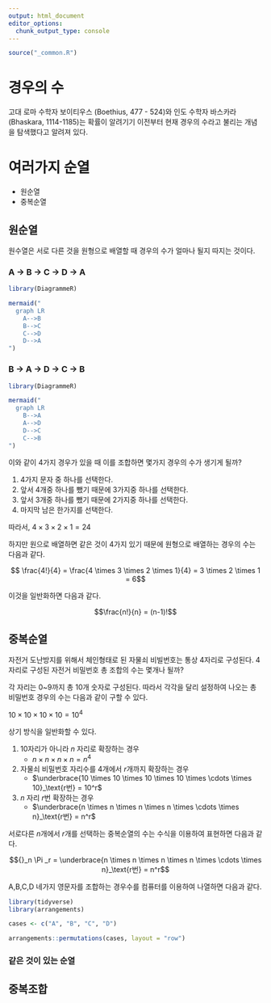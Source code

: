 ```yaml
---
output: html_document
editor_options: 
  chunk_output_type: console
---
```


``` r
source("_common.R")
```

# 경우의 수 {#prob-case}

고대 로마 수학자 보이티우스 (Boethius, 477 - 524)와 인도 수학자 바스카라 (Bhaskara, 1114-1185)는 확률이 알려기기 이전부터
현재 경우의 수라고 불리는 개념을 탐색했다고 알려져 있다.

# 여러가지 순열

- 원순열
- 중복순열

## 원순열 {#circula-permutation}

원수열은 서로 다른 것을 원형으로 배열할 때 경우의 수가 얼마나 될지 따지는 것이다.

### A &rarr; B &rarr; C &rarr; D &rarr; A

```r
library(DiagrammeR)

mermaid("
  graph LR
    A-->B
    B-->C
    C-->D
    D-->A
")
```

### B &rarr; A &rarr; D &rarr; C &rarr; B

```r
library(DiagrammeR)

mermaid("
  graph LR
    B-->A
    A-->D
    D-->C
    C-->B
")
```

이와 같이 4가지 경우가 있을 때 이를 조합하면 몇가지 경우의 수가 생기게 될까?

1. 4가지 문자 중 하나를 선택한다. 
1. 앞서 4개중 하나를 뺐기 때문에 3가지중 하나를 선택한다.
1. 앞서 3개중 하나를 뺐기 때문에 2가지중 하나를 선택한다.
1. 마지막 남은 한가지를 선택한다.


따라서, $4 \times 3 \times 2 \times 1 = 24$

하지만 원으로 배열하면 같은 것이 4가지 있기 때문에 원형으로 배열하는 경우의 수는 
다음과 같다.

$$ \frac{4!}{4} = \frac{4 \times 3 \times 2 \times 1}{4} = 3 \times 2 \times 1 = 6$$

이것을 일반화하면 다음과 같다.

$$\frac{n!}{n} = (n-1)!$$

## 중복순열 {#permutations}

자전거 도난방지를 위해서 체인형태로 된 자물쇠 비빌번호는 통상 4자리로 구성된다. 
4자리로 구성된 자전거 비밀번호 총 조합의 수는 몇개나 될까?

각 자리는 0~9까지 총 10개 숫자로 구성된다. 따라서 각각을 달리 설정하여 나오는 총 
비밀번호 경우의 수는 다음과 같이 구할 수 있다.

$10 \times 10 \times 10 \times 10 = 10^4$

상기 방식을 일반화할 수 있다.

1. 10자리가 아니라 $n$ 자리로 확장하는 경우
    - $n \times n \times n \times n = n^4$
1. 자물쇠 비밀번호 자리수를 4개에서 $r$개까지 확장하는 경우
    - $\underbrace{10 \times 10 \times 10 \times 10 \times \cdots \times 10}_\text{r번} = 10^r$
1. $n$ 자리 $r$번 확장하는 경우
    - $\underbrace{n \times n \times n \times n \times \cdots \times n}_\text{r번} = n^r$

서로다른 $n$개에서 $r$개를 선택하는 중복순열의 수는 수식을 이용하여 표현하면 다음과 같다.

$${}_n \Pi _r = \underbrace{n \times n \times n \times n \times \cdots \times n}_\text{r번} = n^r$$

A,B,C,D 네가지 영문자를 조합하는 경우수를 컴퓨터를 이용하여 나열하면 다음과 같다.

```r
library(tidyverse)
library(arrangements)

cases <- c("A", "B", "C", "D")

arrangements::permutations(cases, layout = "row")
```

### 같은 것이 있는 순열


## 중복조합






